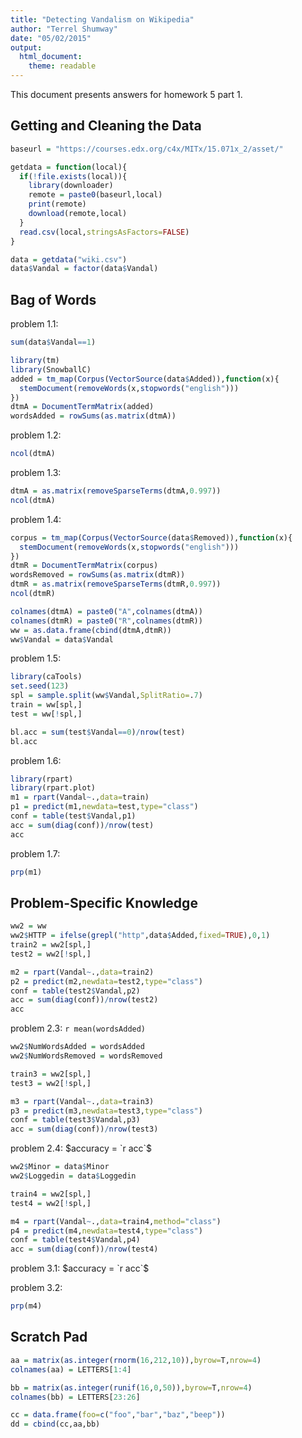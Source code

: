 ```yaml
---
title: "Detecting Vandalism on Wikipedia"
author: "Terrel Shumway"
date: "05/02/2015"
output:
  html_document:
    theme: readable
---
```


This document presents answers for homework 5 part 1.

## Getting and Cleaning the Data
```r
baseurl = "https://courses.edx.org/c4x/MITx/15.071x_2/asset/"

getdata = function(local){
  if(!file.exists(local)){
    library(downloader)
    remote = paste0(baseurl,local)
    print(remote)
    download(remote,local)
  }
  read.csv(local,stringsAsFactors=FALSE)
}

data = getdata("wiki.csv")
data$Vandal = factor(data$Vandal)
```

## Bag of Words
problem 1.1:
```r
sum(data$Vandal==1)
```

```r
library(tm)
library(SnowballC)
added = tm_map(Corpus(VectorSource(data$Added)),function(x){
  stemDocument(removeWords(x,stopwords("english")))
})
dtmA = DocumentTermMatrix(added)
wordsAdded = rowSums(as.matrix(dtmA))
```
problem 1.2:
```r
ncol(dtmA)
```
problem 1.3:
```r
dtmA = as.matrix(removeSparseTerms(dtmA,0.997))
ncol(dtmA)
```

problem 1.4:
```r
corpus = tm_map(Corpus(VectorSource(data$Removed)),function(x){
  stemDocument(removeWords(x,stopwords("english")))
})
dtmR = DocumentTermMatrix(corpus)
wordsRemoved = rowSums(as.matrix(dtmR))
dtmR = as.matrix(removeSparseTerms(dtmR,0.997))
ncol(dtmR)
```


```r
colnames(dtmA) = paste0("A",colnames(dtmA))
colnames(dtmR) = paste0("R",colnames(dtmR))
ww = as.data.frame(cbind(dtmA,dtmR))
ww$Vandal = data$Vandal
```

problem 1.5:
```r
library(caTools)
set.seed(123)
spl = sample.split(ww$Vandal,SplitRatio=.7)
train = ww[spl,]
test = ww[!spl,]

bl.acc = sum(test$Vandal==0)/nrow(test)
bl.acc
```

problem 1.6:
```r
library(rpart)
library(rpart.plot)
m1 = rpart(Vandal~.,data=train)
p1 = predict(m1,newdata=test,type="class")
conf = table(test$Vandal,p1)
acc = sum(diag(conf))/nrow(test)
acc
```

problem 1.7:
```r
prp(m1)
```



## Problem-Specific Knowledge

```r
ww2 = ww
ww2$HTTP = ifelse(grepl("http",data$Added,fixed=TRUE),0,1)
train2 = ww2[spl,]
test2 = ww2[!spl,]

m2 = rpart(Vandal~.,data=train2)
p2 = predict(m2,newdata=test2,type="class")
conf = table(test2$Vandal,p2)
acc = sum(diag(conf))/nrow(test2)
acc

```

problem 2.3: `r mean(wordsAdded)`
```r

ww2$NumWordsAdded = wordsAdded
ww2$NumWordsRemoved = wordsRemoved

train3 = ww2[spl,]
test3 = ww2[!spl,]

m3 = rpart(Vandal~.,data=train3)
p3 = predict(m3,newdata=test3,type="class")
conf = table(test3$Vandal,p3)
acc = sum(diag(conf))/nrow(test3)

```
problem 2.4: $accuracy = `r acc`$



```r

ww2$Minor = data$Minor
ww2$Loggedin = data$Loggedin

train4 = ww2[spl,]
test4 = ww2[!spl,]

m4 = rpart(Vandal~.,data=train4,method="class")
p4 = predict(m4,newdata=test4,type="class")
conf = table(test4$Vandal,p4)
acc = sum(diag(conf))/nrow(test4)

```
problem 3.1: $accuracy = `r acc`$

problem 3.2:
```r
prp(m4)
```






## Scratch Pad
```r
aa = matrix(as.integer(rnorm(16,212,10)),byrow=T,nrow=4)
colnames(aa) = LETTERS[1:4]

bb = matrix(as.integer(runif(16,0,50)),byrow=T,nrow=4)
colnames(bb) = LETTERS[23:26]

cc = data.frame(foo=c("foo","bar","baz","beep"))
dd = cbind(cc,aa,bb)

```



